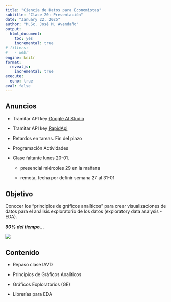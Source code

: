 ```yaml
---
title: "Ciencia de Datos para Economistas"
subtitle: "Clase 20: Presentación"
date: "January 22, 2025"
author: "M.Sc. José M. Avendaño"
output:
  html_document:
    toc: yes
    incremental: true
# filters:
#   - webr
engine: knitr
format: 
  revealjs:
    incremental: true
execute:
  echo: true
eval: false
---
```


## Anuncios

-   Tramitar API key [Google AI Studio](https://aistudio.google.com/)

-   Tramitar API key [RapidApi](https://rapidapi.com)

-   Retardos en tareas. Fin del plazo

-   Programación Actividades

-   Clase faltante lunes 20-01.

    -   presencial miércoles 29 en la mañana

    -   remota, fecha por definir semana 27 al 31-01

## Objetivo

Conocer los "principios de gráficos analíticos" para crear visualizaciones de datos para el análisis exploratorio de los datos (exploratory data analysis - EDA).

***90% del tiempo...***

![](clases/images/cd_ciclo_3.png)

## Contenido

-   Repaso clase IAVD

-   Principios de Gráficos Analíticos

-   Gráficos Exploratorios (GE)

-   Librerías para EDA
